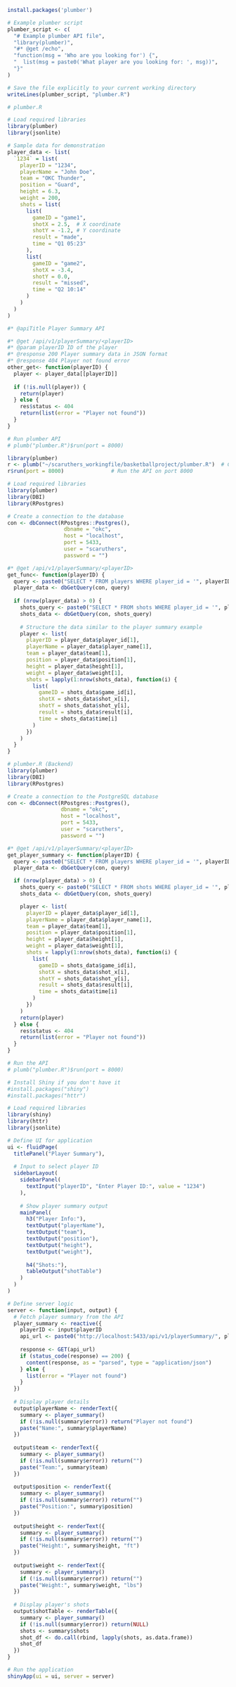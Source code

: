 ```r
install.packages('plumber')
```


```r
# Example plumber script
plumber_script <- c(
  "# Example plumber API file",
  "library(plumber)",
  "#* @get /echo",
  "function(msg = 'Who are you looking for') {",
  "  list(msg = paste0('What player are you looking for: ', msg))",
  "}"
)

# Save the file explicitly to your current working directory
writeLines(plumber_script, "plumber.R")
```

```r
# plumber.R

# Load required libraries
library(plumber)
library(jsonlite)

# Sample data for demonstration
player_data <- list(
  `1234` = list(
    playerID = "1234",
    playerName = "John Doe",
    team = "OKC Thunder",
    position = "Guard",
    height = 6.3,
    weight = 200,
    shots = list(
      list(
        gameID = "game1",
        shotX = 2.5,  # X coordinate
        shotY = -1.2, # Y coordinate
        result = "made",
        time = "Q1 05:23"
      ),
      list(
        gameID = "game2",
        shotX = -3.4,
        shotY = 0.0,
        result = "missed",
        time = "Q2 10:14"
      )
    )
  )
)

#* @apiTitle Player Summary API

#* @get /api/v1/playerSummary/<playerID>
#* @param playerID ID of the player
#* @response 200 Player summary data in JSON format
#* @response 404 Player not found error
other_get<- function(playerID) {
  player <- player_data[[playerID]]
  
  if (!is.null(player)) {
    return(player)
  } else {
    res$status <- 404
    return(list(error = "Player not found"))
  }
}

# Run plumber API
# plumb("plumber.R")$run(port = 8000)

```

```r
library(plumber)
r <- plumb("~/scaruthers_workingfile/basketballproject/plumber.R")  # Change this to your actual file path
r$run(port = 8000)               # Run the API on port 8000

```

```r
# Load required libraries
library(plumber)
library(DBI)
library(RPostgres)

# Create a connection to the database
con <- dbConnect(RPostgres::Postgres(),
                  dbname = "okc",
                  host = "localhost",
                  port = 5433,
                  user = "scaruthers",
                  password = "")

#* @get /api/v1/playerSummary/<playerID>
get_func<- function(playerID) {
  query <- paste0("SELECT * FROM players WHERE player_id = '", playerID, "'")
  player_data <- dbGetQuery(con, query)
  
  if (nrow(player_data) > 0) {
    shots_query <- paste0("SELECT * FROM shots WHERE player_id = '", playerID, "'")
    shots_data <- dbGetQuery(con, shots_query)
    
    # Structure the data similar to the player summary example
    player <- list(
      playerID = player_data$player_id[1],
      playerName = player_data$player_name[1],
      team = player_data$team[1],
      position = player_data$position[1],
      height = player_data$height[1],
      weight = player_data$weight[1],
      shots = lapply(1:nrow(shots_data), function(i) {
        list(
          gameID = shots_data$game_id[i],
          shotX = shots_data$shot_x[i],
          shotY = shots_data$shot_y[i],
          result = shots_data$result[i],
          time = shots_data$time[i]
        )
      })
    )
  }
}
```

```r
# plumber.R (Backend)
library(plumber)
library(DBI)
library(RPostgres)

# Create a connection to the PostgreSQL database
con <- dbConnect(RPostgres::Postgres(),
                 dbname = "okc",
                 host = "localhost",
                 port = 5433,
                 user = "scaruthers",
                 password = "")

#* @get /api/v1/playerSummary/<playerID>
get_player_summary <- function(playerID) {
  query <- paste0("SELECT * FROM players WHERE player_id = '", playerID, "'")
  player_data <- dbGetQuery(con, query)

  if (nrow(player_data) > 0) {
    shots_query <- paste0("SELECT * FROM shots WHERE player_id = '", playerID, "'")
    shots_data <- dbGetQuery(con, shots_query)

    player <- list(
      playerID = player_data$player_id[1],
      playerName = player_data$player_name[1],
      team = player_data$team[1],
      position = player_data$position[1],
      height = player_data$height[1],
      weight = player_data$weight[1],
      shots = lapply(1:nrow(shots_data), function(i) {
        list(
          gameID = shots_data$game_id[i],
          shotX = shots_data$shot_x[i],
          shotY = shots_data$shot_y[i],
          result = shots_data$result[i],
          time = shots_data$time[i]
        )
      })
    )
    return(player)
  } else {
    res$status <- 404
    return(list(error = "Player not found"))
  }
}

# Run the API
# plumb("plumber.R")$run(port = 8000)

```


```r
# Install Shiny if you don't have it
#install.packages("shiny")
#install.packages("httr")

# Load required libraries
library(shiny)
library(httr)
library(jsonlite)

# Define UI for application
ui <- fluidPage(
  titlePanel("Player Summary"),
  
  # Input to select player ID
  sidebarLayout(
    sidebarPanel(
      textInput("playerID", "Enter Player ID:", value = "1234")
    ),
    
    # Show player summary output
    mainPanel(
      h3("Player Info:"),
      textOutput("playerName"),
      textOutput("team"),
      textOutput("position"),
      textOutput("height"),
      textOutput("weight"),
      
      h4("Shots:"),
      tableOutput("shotTable")
    )
  )
)

# Define server logic
server <- function(input, output) {
  # Fetch player summary from the API
  player_summary <- reactive({
    playerID <- input$playerID
    api_url <- paste0("http://localhost:5433/api/v1/playerSummary/", playerID)
    
    response <- GET(api_url)
    if (status_code(response) == 200) {
      content(response, as = "parsed", type = "application/json")
    } else {
      list(error = "Player not found")
    }
  })
  
  # Display player details
  output$playerName <- renderText({
    summary <- player_summary()
    if (!is.null(summary$error)) return("Player not found")
    paste("Name:", summary$playerName)
  })
  
  output$team <- renderText({
    summary <- player_summary()
    if (!is.null(summary$error)) return("")
    paste("Team:", summary$team)
  })
  
  output$position <- renderText({
    summary <- player_summary()
    if (!is.null(summary$error)) return("")
    paste("Position:", summary$position)
  })
  
  output$height <- renderText({
    summary <- player_summary()
    if (!is.null(summary$error)) return("")
    paste("Height:", summary$height, "ft")
  })
  
  output$weight <- renderText({
    summary <- player_summary()
    if (!is.null(summary$error)) return("")
    paste("Weight:", summary$weight, "lbs")
  })
  
  # Display player's shots
  output$shotTable <- renderTable({
    summary <- player_summary()
    if (!is.null(summary$error)) return(NULL)
    shots <- summary$shots
    shot_df <- do.call(rbind, lapply(shots, as.data.frame))
    shot_df
  })
}

# Run the application
shinyApp(ui = ui, server = server)

```



